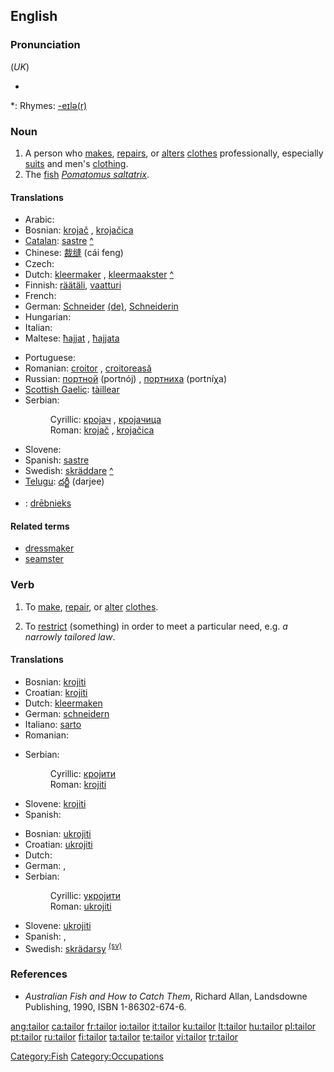 {{wikipedia}}
==English==

===Pronunciation===
{{IPA|/ˈteɪlə/}} (''UK'')
* {{audio|en-us-tailor.ogg|Audio (US)}}

*: Rhymes: [[Rhymes:English:-eɪlə(r)|-eɪlə(r)]]

===Noun===
{{en-noun}}

# A person who [[make]]s, [[repair]]s, or [[alter]]s [[clothes]] professionally, especially [[suit]]s and men's [[clothing]].
# The [[fish]] ''[[Pomatomus saltatrix]]''.

====Translations====
{{trans-top|person who makes, repairs, or alters clothing as profession}}
* Arabic: {{t-|ar|خياط|alt=خيّاط|tr=khayyāṭ|sc=Arab}}
* Bosnian: [[krojač]] {{m}}, [[krojačica]] {{f}}
* [[Catalan]]: [[sastre]] {{m}} [[:ca:sastre|^]]
* Chinese: [[裁缝]] (cái feng)
* Czech: {{t-|cs|krejčí|m}}
* Dutch: [[kleermaker]] {{m}}, [[kleermaakster]] {{f}} [[:nl:kleermaker|^]]
* Finnish: [[räätäli]], [[vaatturi]]
* French: {{t+|fr|tailleur|m}}
* German: [[Schneider]] {{m}} [[:de:Schneider|(de)]], [[Schneiderin]] {{f}}
* Hungarian: {{t+|hu|szabó}}
* Italian: {{t+|it|sarto}}
* Maltese: [[ħajjat]] {{m}}, [[ħajjata]] {{f}}
{{trans-mid}}
* Portuguese: {{t+|pt|alfaiate|m}}
* Romanian: [[croitor]] {{m}}, [[croitoreasă]] {{f}}
* Russian: [[портной]] (portnój) {{m}}, [[портниха]] (portníχa) {{f}}
* [[Scottish Gaelic]]: [[tàillear]] {{m}}
* Serbian:
*: Cyrillic: [[кројач]] {{m}}, [[кројачица]] {{f}}
*: Roman: [[krojač]] {{m}}, [[krojačica]] {{f}}
* Slovene: {{t+|sl|krojač|m}}
* Spanish: [[sastre]] {{m}}
* Swedish: [[skräddare]] {{c}} [[:sv:skräddare|^]]
* [[Telugu]]: [[దర్జీ]] (darjee)
{{trans-bottom}}

{{checktrans-top}}
* {{ttbc|Latvian}}: [[drēbnieks]]
{{checktrans-bottom}}

====Related terms====
* [[dressmaker]]
* [[seamster]]

===Verb===
{{en-verb}}

# {{transitive}} To [[make]], [[repair]], or [[alter]] [[clothes]].
# {{transitive}} To [[restrict]] (something) in order to meet a particular need, e.g. ''a narrowly tailored law''.

====Translations====
{{trans-top|make, repair, or alter clothing}}
* Bosnian: [[krojiti]]
* Croatian: [[krojiti]]
* Dutch: [[kleermaken]]
* German: [[schneidern]]
* Italiano: [[sarto]]
* Romanian: {{t+|ro|croi}}
{{trans-mid}}
* Serbian:
*: Cyrillic: [[кројити]]
*: Roman: [[krojiti]]
* Slovene: [[krojiti]]
* Spanish: {{t-|es|confeccionar}}
{{trans-bottom}}

{{trans-top|restrict something to particular need}}
* Bosnian: [[ukrojiti]]
* Croatian: [[ukrojiti]]
* Dutch: {{t+|nl|aanpassen}}
* German: {{t|de|zuschneiden}}, {{t|de|anpassen}}
* Serbian:
*: Cyrillic: [[укројити]]
*: Roman: [[ukrojiti]]
{{trans-mid}}
* Slovene: [[ukrojiti]]
* Spanish: {{t+|es|adaptar}}, {{t|es|entallar}}
* Swedish: [[skrädarsy]] <sup>[[:sv:skräddarsy|(sv)]]</sup>
{{trans-bottom}}

===References===
* ''Australian Fish and How to Catch Them'', Richard Allan, Landsdowne Publishing, 1990, ISBN 1-86302-674-6.

[[Category:Fish]]
[[Category:Occupations]]

[[ang:tailor]]
[[ca:tailor]]
[[fr:tailor]]
[[io:tailor]]
[[it:tailor]]
[[ku:tailor]]
[[lt:tailor]]
[[hu:tailor]]
[[pl:tailor]]
[[pt:tailor]]
[[ru:tailor]]
[[fi:tailor]]
[[ta:tailor]]
[[te:tailor]]
[[vi:tailor]]
[[tr:tailor]]